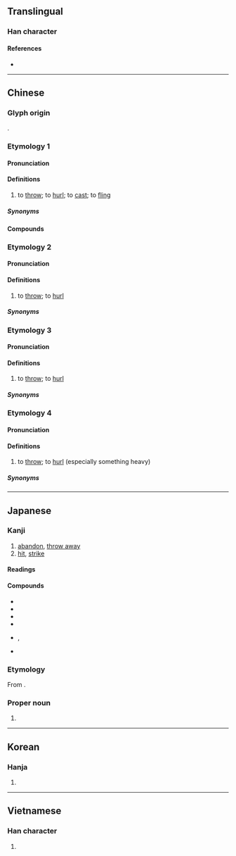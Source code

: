 {{also|掷}}
{{character info}}
==Translingual==

===Han character===
{{Han char|rn=64|rad=手|as=15|sn=18|four=57027|canj=QTKL|ids=⿰扌鄭}}

====References====
* {{Han ref|kx=0461.020|dkj=12893|dj=0810.100|hdz=31976.030|uh=64F2|ud=25842|bh=C259|bd=49753}}

----

==Chinese==

===Glyph origin===
{{Han etym}}
{{Han compound|手|鄭|c1=s|c2=p|t1=hand|ls=psc}}.

===Etymology 1===
{{zh-forms|s=掷}}

====Pronunciation====
{{zh-pron
|m=擲
|c=zaak6
|h=gd=ced5
|md=dĭk
|mn=xm,zz:te̍k/qz:tia̍k
|w=5zeq,5zaq
|x=zhr6
|mc=y
|oc=y
|cat=v
}}

====Definitions====
{{zh-hanzi}}

# to [[throw]]; to [[hurl]]; to [[cast]]; to [[fling]]

=====Synonyms=====
{{zh-dial|扔}}

====Compounds====
{{zh-der|乾坤一擲/乾坤一掷|一擲千金|孤注一擲|地擲球|一擲百萬|千金一擲|擲色|投擲|擲地有聲|擲骰子|洪喬擲水|浪擲|擲瓶|擲梭|擲果|擲石子|擲地之材|時光虛擲|擲刀對泣|果擲行車|擲地|擲果潘郎|擲下|擲級承矛|擲筊|拋擲|抱盆兒擲|擲彈筒|棄擲|擲果盈車|擲果潘安|擲果河陽|擲鼠忌器|擲還|虎擲龍拿|飛磚擲瓦|虛擲|糜擲|擲公字}}

===Etymology 2===
{{zh-forms|s=掷|alt=掟,旦,掞}}

====Pronunciation====
{{zh-pron
|mn=xm,qz,tw,ph:tàn
|dial=n
|cat=v
}}

====Definitions====
{{zh-hanzi}}

# {{lb|zh|Hokkien}} to [[throw]]; to [[hurl]]

=====Synonyms=====
{{zh-dial|扔}}

===Etymology 3===
{{zh-forms|s=掷}}

====Pronunciation====
{{zh-pron
|mn-t=dan6
|dial=n
|cat=v
}}

====Definitions====
{{zh-hanzi}}

# {{lb|zh|Teochew}} to [[throw]]; to [[hurl]]

=====Synonyms=====
{{zh-dial|扔}}

===Etymology 4===
{{zh-forms|s=掷}}

====Pronunciation====
{{zh-pron
|h=pfs=te̍p;gd=dêb6
|dial=n
|cat=v
}}

====Definitions====
{{zh-hanzi}}

# {{lb|zh|Hakka}} to [[throw]]; to [[hurl]] (especially something heavy)

=====Synonyms=====
{{zh-dial|扔}}

----

==Japanese==

===Kanji===
{{ja-kanji|grade=|rs=手15}}

# [[abandon]], [[throw away]]
# [[hit]], [[strike]]

====Readings====
{{ja-readings
|goon=じゃく<ぢやく
|kanon=てき
|kun=なぐ-る, なげう-つ
|nanori=たたき
}}

====Compounds====
{{der-top|Compounds}}
* {{ja-r|擲弾|てきだん}}
* {{ja-r|一擲|いってき}}
* {{ja-r|打擲|ちょうちゃく}}
* {{ja-r|投擲|とうてき}}
* {{ja-r|放擲|ほうてき|rom=-}}, {{ja-r|抛擲|ほうてき}}
* {{ja-r|擲石|いしなご}}
{{der-bottom}}

===Etymology===
{{ja-kanjitab|たたき|yomi=k}}
From {{m|ja|叩き|tr=tataki||[[hit]]ting, [[strike|striking]]}}.

===Proper noun===
{{ja-pos|proper|たたき}}

# {{surname|ja|A=a|nodot=1|sort=たたき}}

----

==Korean==

===Hanja===
{{ko-hanja|hangeul=척|eumhun=|rv=cheok|mr=ch'ŏk|y=chek}}

# {{rfdef|ko|sort=手15}}

----

==Vietnamese==

===Han character===
{{vi-readings|reading=trịch, trạnh, chệch, sịch, trệch, xệch|rs=手15}}

# {{rfdef|vi|sort=手15}}